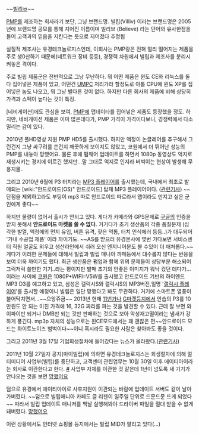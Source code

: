 ~~[[빌리 해링턴|빌리ㅂ]]~~

[[PMP]]를 제조하는 회사라기 보단, 그냥 브랜드명.  빌립(Villiv) 이라는 브랜드명은 2005년에 브랜드명 공모를 통해 지어진 이름이며 빌리브 (Believe) 라는 단어와 유사한점을 들어 고객과의 믿음을 지킨다는 뜻으로 지어졌다 추정됨  

실질적 제조사는 유경테크놀로지스인데, 이회사는 PMP랑은 전혀 멀리 떨어지는 제품을 주로 생0산하기 때문에(네트워크 장비 등등), 경쟁력 차원에서 빌립과 제조사를 분리시켜놓은 격이다.

주로 빌립 제품군은 전반적으로 그낭 무난하다. 뭐 어떤 제품은 윈도 CE와 리눅스를 둘다 집어넣은 제품이 있고, 어떤건 [[UMPC]] 저리가라 할정도로 아톰 CPU에 윈도 XP를 집어넣은 놈도 나오고, 뭐 그냥 별다른 것이 없다. 하지만 다른 회사의 제품에 비해 상당히 가격과 스펙이 높다는 것이 특징.

[네비게이션]에도 관심을 보여, [[PMP]]에 맵데이타를 집어넣은 제품도 등장했을 정도. 하지만, 네비게이션 제품은 이미 많은데다가, PMP 가격이 가격이다보니, 경쟁력에서 다소 밀리는 감이 있다.

2010년 풀HD영상 지원 PMP HD5를 출시했다. 하지만 액정이 논글레어를 추구해서 그런건지 그냥 싸구려를 쓴건지 깨끗하게 보이지도 않았고, 코원에서 더 뛰어난 성능의 PMP를 내놓아 망했어요. 물론 후에 펌웨어 업데이트를 하면서 1080p 동영상도 억지로 재생시키는 경지에 이르긴 했지만...말 그대로 억지로 인지라 버벅이는 현상이 발생해 무용지물..

그리고 2010년 6월에 P3 터치라는 [[MP3 플레이어]]를 출시했는데, 국내에서 최초로 발매되는 [wiki:"안드로이드(OS)" 안드로이드] 탑재 MP3 플레이어이다. ([http://www.asiae.co.kr/news/view.htm?sec=it3&idxno=2010060111072883640 관련기사]) ~~단점을 제외하고라도 부팅이 mp3 따로 안드로이드 따로라서 앱이라도 만지고 싶은 군인에게 좋다~~

하지만 물량이 없어서 출시가 안되고 있다. 게다가 카메라와 GPS문제로 [[구글]]의 인증을 받지 못해서 '''안드로이드 마켓을 쓸 수 없다.''' 거기다가 초기 생산품의 각종 품질문제 (심각한 발열, 액정에의 먼지 유입, 버튼 유격, 잦은 먹통, 터치 인식에러 등등..)가 대두되어 '가내 수공업 제품' 이라 까이기도. ~~AS를 받으러 유경본사에 몇번 가다보면 서비스센터 직원 얼굴도 외우고 생산라인에서 쉬러 오신 엔지니어분도 볼 수있어 더 애처롭다.~~게다가 이러한 문제들에 대해서 빌립과 빌립 매니아 까페등에서 대수롭지 않다는 반응을 보여 더욱 까이기도 했다. 최근 생산품은 펌업과 함께 위의 문제들이 상당부분 해소되어 그럭저럭 쓸만한 기기..라는 평이지만 발매 초기의 안좋은 이미지가 워낙 컸던 데다가...
이러는 사이에 [[코원]]은 1080P+WIFI=V5W를 출시했고 안드로이드 기반의 하이엔드 MP3 D3를 예고하고 있고, 삼성은 갤럭시S와 갤럭시S의 MP3버전,일명 '[[갤럭시 플레이어]]'를 출시할 예정이니 빌립은 일단 망했다고 봐도 무관하다. 거기에 스마트폰 열풍이 불어닥치면서...~~으앙쥬금~~
2013년 현재 [[11번가]]나 [[G마켓]]등지에서 안습의 P3를 10만원도 안 되는 미친 가격에 16, 32G 짜리를 파는 것을 발견할 수 있다. 근데 잘 보면 와이파이만 되거나 DMB만 되는 것만 판매하는 것으로 보아 악성재고떨이라는 냄새가 강하게 풍긴다. mp3p 자체의 성능으로는 윈CE모드에서는 꽤 괜찮은 편~~안드로이드 모드는 화이트노이즈 범벅이다~~이니 혹시라도 필요한 사람은 찾아봐도 좋을 것이다.

그리고 2011년 3월 17일 기업회생절차에 들어갔다는 뉴스가 올라왔다.([http://news.etomato.com/pagelog/popup_log.asp?newsseq=146511 관련기사])

2011년 10월 27일자 공지(마이빌립)에 의하면 유경테크놀로지스는 회생절차에 의해 멀티미디어 사업부(빌립)를 중단하고, 고객센터 관련업무는 10월 30일 이후 에이티아이라는 회사로 이관한다고 한다. [http://www.myviliv.com/v4/bbs/bbs.asp?AKIND=VIEW&IDX=32498&PAGE=1&PKIND=NOTICE #] 사업부 자체를 이관한 것 같은데 1년이 넘도록 새 기기가 안나오는 것을 보면 [[망했어요]]

덤으로 유경에서 에이티아이로 사후지원이 이관되는 바람에 업데이트 서버도 같이 날아가버렸다. ~~덤으로 빌립매니아 카페도 글 리젠이 일주일 단위로 드문드문 뜨게 되었다~~ 따라서 빌립 업데이트 매니저를 백날 실행해봐야 드라이버 파일을 절대 받을 수 없게 돼버렸다. [[망했어요]]

이런 상황에서도 인터넷 쇼핑몰 등지에서는 빌립 MID가 팔리고 있다(...)
